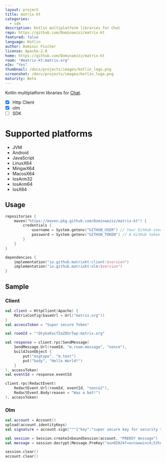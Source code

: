 ```yaml
---
layout: project
title: matrix-kt
categories:
  - sdk
description: Kotlin multiplatform libraries for Chat
repo: https://github.com/Dominaezzz/matrix-kt
featured: false
language: Kotlin
author: Dominic Fischer
license: Apache-2.0
home: https://github.com/Dominaezzz/matrix-kt
room: "#matrix-kt:matrix.org"
e2e: "Yes"
thumbnail: /docs/projects/images/kotlin_logo.png
screenshot: /docs/projects/images/kotlin_logo.png
maturity: Beta
---
```


Kotlin multiplatform libraries for [Chat](https://matrix.org/).
- [x] Http Client
- [x] olm
- [ ] SDK

# Supported platforms
- JVM
- Android
- JavaScript
- LinuxX64
- MingwX64
- MacosX64
- IosArm32
- IosArm64
- IosX64


## Usage
```kotlin
repositories {
    maven("https://maven.pkg.github.com/Dominaezzz/matrix-kt") {
        credentials {
            username = System.getenv("GITHUB_USER") // Your GitHub username.
            password = System.getenv("GITHUB_TOKEN") // A GitHub token with `read:packages`.
        }
    }
}

dependencies {
    implementation("io.github.matrixkt:client:$version")
    implementation("io.github.matrixkt:olm:$version")
}
```

## Sample
### Client
```kotlin
val client = HttpClient(Apache) {
    MatrixConfig(baseUrl = Url("matrix.org"))
}
val accessToken = "Super secure Token"

val roomId = "!QtykxKocfZaZOUrTwp:matrix.org"

val response = client.rpc(SendMessage(
    SendMessage.Url(roomId, "m.room.message", "nonce"),
    buildJsonObject {
        put("msgtype", "m.text")
        put("body", "Hello World!")
    }
), accessToken)
val eventId = response.eventId

client.rpc(RedactEvent(
    RedactEvent.Url(roomId, eventId, "nonce2"),
    RedactEvent.Body(reason = "Was a bot!")
), accessToken)
```

### Olm
```kotlin
val account = Account()
upload(account.identityKeys)
val signature = account.sign("""{"key":"super secure key for security things"}""")

val session = Session.createInboundSession(account, "PREKEY message")
val message = session.decrypt(Message.PreKey("oun02024f=ocnaowincd;53tnv024ok/7u"))

session.clear()
account.clear()
```